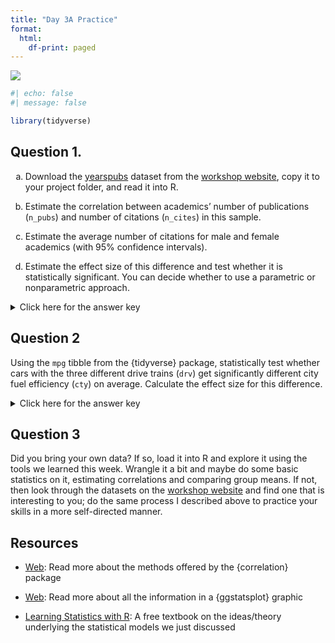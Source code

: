 ```yaml
---
title: "Day 3A Practice"
format:
  html:
    df-print: paged
---
```


![](../img/statistics_2780E3.svg){.hero}

```r
#| echo: false
#| message: false

library(tidyverse)
```

## Question 1.

a) Download the [yearspubs](https://pittmethods.github.io/r4ss/data/yearspubs.csv) dataset from the [workshop website](https://pittmethods.github.io/r4ss/Details/datasets.html), copy it to your project folder, and read it into R.

b) Estimate the correlation between academics' number of publications (`n_pubs`) and number of citations (`n_cites`) in this sample.

c) Estimate the average number of citations for male and female academics (with 95\% confidence intervals).

d) Estimate the effect size of this difference and test whether it is statistically significant. You can decide whether to use a parametric or nonparametric approach.

<p><details>
<summary>Click here for the answer key</summary>
<blockquote>

**Answer (a)**

```r
#| comment: "#>"
#| eval: false
#| collapse: true

library(tidyverse)
yearspubs <- read_csv("yearspubs.csv")
yearspubs
```

```r
#| comment: "#>"
#| echo: false
#| collapse: true
#| message: false

yearspubs <- read_csv("../data/yearspubs.csv")
yearspubs
```

**Answer (b)**

```r
#| comment: "#>"
#| collapse: true
#| warning: false

library(correlation)
correlation(yearspubs)
```

The correlation between number of publications and citations is 0.34.

**Answer (c)**

```r
#| comment: "#>"
#| collapse: true
#| warning: false

library(statsExpressions)
centrality_description(yearspubs, x = sex, y = n_cites)
```

The average was estimates as 37.3 \[33.4, 43.5\] for females and 42.4 \[35.0, 48.7\] for males.

**Answer (d)**

```r
#| comment: "#>"
#| collapse: true
#| warning: false

two_sample_test(yearspubs, x = sex, y = n_cites, type = "parametric")
```

The effect size was $g=-0.3$ but the difference was not significant $(p=.232)$.

```r
#| message: false

# Optionally:
library(ggstatsplot)
ggbetweenstats(yearspubs, x = sex, y = n_cites)
```


</blockquote></details></p>

## Question 2

Using the `mpg` tibble from the \{tidyverse\} package, statistically test whether cars with the three different drive trains (`drv`) get significantly different city fuel efficiency (`cty`) on average. Calculate the effect size for this difference.

<p><details>
<summary>Click here for the answer key</summary>
<blockquote>

```r
#| comment: "#>"
#| collapse: true
#| warning: false

oneway_anova(mpg, x = drv, y = cty)
```

The effect size was $\omega^2=0.68$ and the difference was significant $(p<.001)$.

```r
#| comment: "#>"
#| collapse: true
#| warning: false

ggbetweenstats(mpg, x = drv, y = cty)
```

</blockquote></details></p>

## Question 3

Did you bring your own data? If so, load it into R and explore it using the tools we learned this week. Wrangle it a bit and maybe do some basic statistics on it, estimating correlations and comparing group means. If not, then look through the datasets on the [workshop website](https://pittmethods.github.io/r4ss/Details/datasets.html) and find one that is interesting to you; do the same process I described above to practice your skills in a more self-directed manner.

## Resources

-   [Web](https://easystats.github.io/correlation/articles/types.html): Read more about the methods offered by the \{correlation\} package

-   [Web](https://indrajeetpatil.github.io/statsExpressions/articles/statsExpressions.html#expressions-for-plots): Read more about all the information in a \{ggstatsplot\} graphic

-   [Learning Statistics with R](https://learningstatisticswithr.com/): A free textbook on the ideas/theory underlying the statistical models we just discussed
